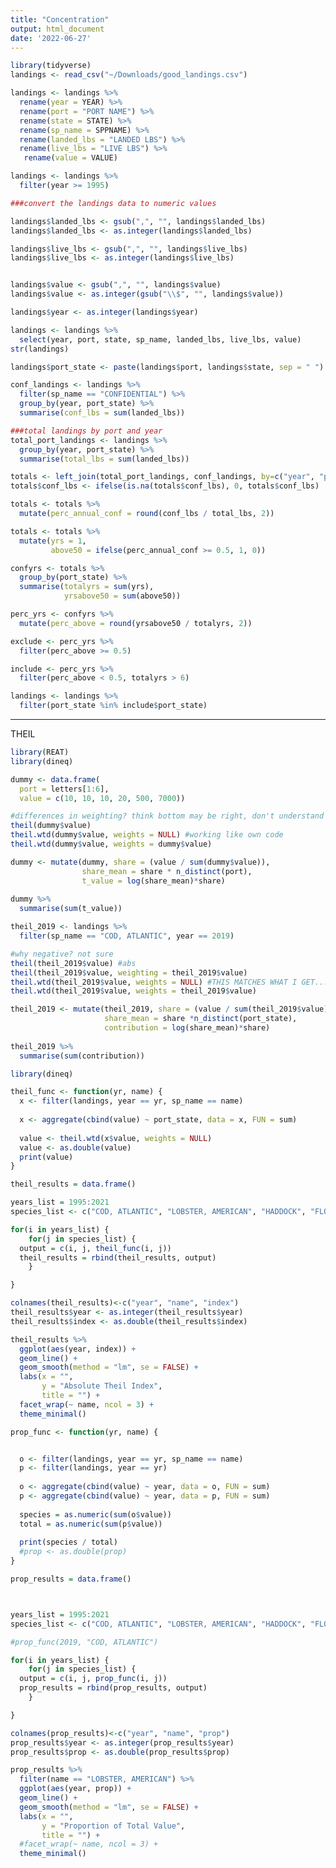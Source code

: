 ```yaml
---
title: "Concentration"
output: html_document
date: '2022-06-27'
---
```


```r
library(tidyverse)
landings <- read_csv("~/Downloads/good_landings.csv")
```

```r
landings <- landings %>%
  rename(year = YEAR) %>%
  rename(port = "PORT NAME") %>%
  rename(state = STATE) %>%
  rename(sp_name = SPPNAME) %>%
  rename(landed_lbs = "LANDED LBS") %>%
  rename(live_lbs = "LIVE LBS") %>%
   rename(value = VALUE)
```

```r
landings <- landings %>%
  filter(year >= 1995)
```

```r
###convert the landings data to numeric values

landings$landed_lbs <- gsub(",", "", landings$landed_lbs)
landings$landed_lbs <- as.integer(landings$landed_lbs)

landings$live_lbs <- gsub(",", "", landings$live_lbs)
landings$live_lbs <- as.integer(landings$live_lbs)


landings$value <- gsub(",", "", landings$value)
landings$value <- as.integer(gsub("\\$", "", landings$value))

landings$year <- as.integer(landings$year)

landings <- landings %>%
  select(year, port, state, sp_name, landed_lbs, live_lbs, value)
str(landings)
```

```r
landings$port_state <- paste(landings$port, landings$state, sep = " ")
```  

```r
conf_landings <- landings %>%
  filter(sp_name == "CONFIDENTIAL") %>%
  group_by(year, port_state) %>%
  summarise(conf_lbs = sum(landed_lbs)) 
```  

```r
###total landings by port and year
total_port_landings <- landings %>%
  group_by(year, port_state) %>%
  summarise(total_lbs = sum(landed_lbs))
```

```r
totals <- left_join(total_port_landings, conf_landings, by=c("year", "port_state")) 
totals$conf_lbs <- ifelse(is.na(totals$conf_lbs), 0, totals$conf_lbs)
```

```r
totals <- totals %>%
  mutate(perc_annual_conf = round(conf_lbs / total_lbs, 2))
```

```r
totals <- totals %>%
  mutate(yrs = 1,
         above50 = ifelse(perc_annual_conf >= 0.5, 1, 0)) 
```

```r
confyrs <- totals %>%
  group_by(port_state) %>%
  summarise(totalyrs = sum(yrs),
            yrsabove50 = sum(above50))
```

```r
perc_yrs <- confyrs %>%
  mutate(perc_above = round(yrsabove50 / totalyrs, 2))
```

```r
exclude <- perc_yrs %>%
  filter(perc_above >= 0.5)
```

```r
include <- perc_yrs %>%
  filter(perc_above < 0.5, totalyrs > 6)
```

```r
landings <- landings %>%
  filter(port_state %in% include$port_state)

```



-------------------------------------------------------------------------
THEIL

```r
library(REAT)
library(dineq)

dummy <- data.frame(
  port = letters[1:6],
  value = c(10, 10, 10, 20, 500, 7000))

#differences in weighting? think bottom may be right, don't understand why the top still isnt working
theil(dummy$value)
theil.wtd(dummy$value, weights = NULL) #working like own code
theil.wtd(dummy$value, weights = dummy$value)
```

```r

dummy <- mutate(dummy, share = (value / sum(dummy$value)),
                share_mean = share * n_distinct(port), 
                t_value = log(share_mean)*share)
  
dummy %>%
  summarise(sum(t_value))

```

```r
theil_2019 <- landings %>%
  filter(sp_name == "COD, ATLANTIC", year == 2019) 

#why negative? not sure
theil(theil_2019$value) #abs
theil(theil_2019$value, weighting = theil_2019$value)
theil.wtd(theil_2019$value, weights = NULL) #THIS MATCHES WHAT I GET...STILL CANNOT BE CORRECT
theil.wtd(theil_2019$value, weights = theil_2019$value)
```

```r
theil_2019 <- mutate(theil_2019, share = (value / sum(theil_2019$value)),
                     share_mean = share *n_distinct(port_state),
                     contribution = log(share_mean)*share)
  
theil_2019 %>%
  summarise(sum(contribution))

```

```r
library(dineq)

theil_func <- function(yr, name) {
  x <- filter(landings, year == yr, sp_name == name)
  
  x <- aggregate(cbind(value) ~ port_state, data = x, FUN = sum)
  
  value <- theil.wtd(x$value, weights = NULL)
  value <- as.double(value)
  print(value)
}

theil_results = data.frame()

years_list = 1995:2021
species_list <- c("COD, ATLANTIC", "LOBSTER, AMERICAN", "HADDOCK", "FLOUNDER, SUMMER", "SEA BASS, BLACK")

for(i in years_list) {
    for(j in species_list) {
  output = c(i, j, theil_func(i, j))
  theil_results = rbind(theil_results, output)
    }

}

colnames(theil_results)<-c("year", "name", "index")
theil_results$year <- as.integer(theil_results$year)
theil_results$index <- as.double(theil_results$index)

```

```r
theil_results %>%
  ggplot(aes(year, index)) +
  geom_line() +
  geom_smooth(method = "lm", se = FALSE) +
  labs(x = "",
       y = "Absolute Theil Index",
       title = "") +
  facet_wrap(~ name, ncol = 3) +
  theme_minimal()
```

```r
prop_func <- function(yr, name) {


  o <- filter(landings, year == yr, sp_name == name)
  p <- filter(landings, year == yr)
  
  o <- aggregate(cbind(value) ~ year, data = o, FUN = sum)
  p <- aggregate(cbind(value) ~ year, data = p, FUN = sum)
  
  species = as.numeric(sum(o$value))
  total = as.numeric(sum(p$value))
  
  print(species / total)
  #prop <- as.double(prop)
}

prop_results = data.frame()



years_list = 1995:2021
species_list <- c("COD, ATLANTIC", "LOBSTER, AMERICAN", "HADDOCK", "FLOUNDER, SUMMER", "SEA BASS, BLACK")

#prop_func(2019, "COD, ATLANTIC")

for(i in years_list) {
    for(j in species_list) {
  output = c(i, j, prop_func(i, j))
  prop_results = rbind(prop_results, output)
    }

}

colnames(prop_results)<-c("year", "name", "prop")
prop_results$year <- as.integer(prop_results$year)
prop_results$prop <- as.double(prop_results$prop)
```

```r
prop_results %>%
  filter(name == "LOBSTER, AMERICAN") %>%
  ggplot(aes(year, prop)) +
  geom_line() +
  geom_smooth(method = "lm", se = FALSE) +
  labs(x = "",
       y = "Proportion of Total Value",
       title = "") +
  #facet_wrap(~ name, ncol = 3) +
  theme_minimal()
```

